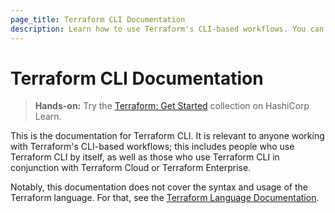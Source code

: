 ```yaml
---
page_title: Terraform CLI Documentation
description: Learn how to use Terraform's CLI-based workflows. You can use the CLI alone or in conjunction with Terraform Cloud or Terraform Enterprise.
---
```


# Terraform CLI Documentation

> **Hands-on:** Try the [Terraform: Get Started](https://learn.hashicorp.com/collections/terraform/aws-get-started?utm_source=WEBSITE&utm_medium=WEB_IO&utm_offer=ARTICLE_PAGE&utm_content=DOCS) collection on HashiCorp Learn.

This is the documentation for Terraform CLI. It is relevant to anyone working
with Terraform's CLI-based workflows; this includes people who use Terraform CLI
by itself, as well as those who use Terraform CLI in conjunction with Terraform
Cloud or Terraform Enterprise.

Notably, this documentation does not cover the syntax and usage of the Terraform
language. For that, see the
[Terraform Language Documentation](/language).
